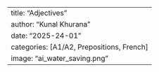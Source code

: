 ---
title: "Adjectives"
author: "Kunal Khurana"
date: "2025-24-01"
categories: [A1/A2, Prepositions, French]
image: "ai_water_saving.png"
---